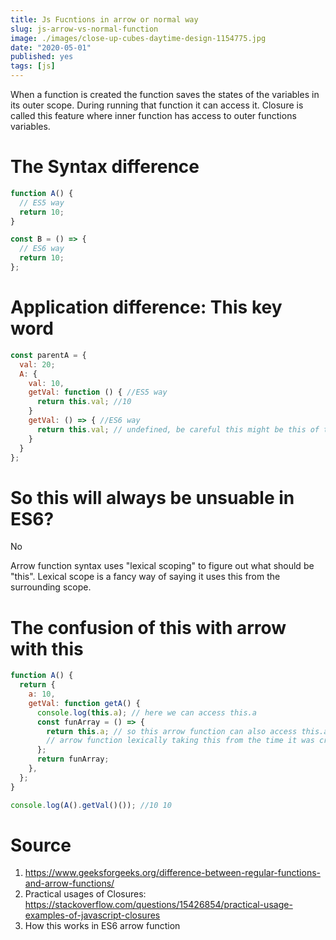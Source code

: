 ```yaml
---
title: Js Fucntions in arrow or normal way
slug: js-arrow-vs-normal-function
image: ./images/close-up-cubes-daytime-design-1154775.jpg
date: "2020-05-01"
published: yes
tags: [js]
---
```



When a function is created the function saves the states of the variables in its outer scope. During running that function it can access it. Closure is called this feature where inner function has access to outer functions variables.

# The Syntax difference

<CodeDivWrapper>

<Highlight>

```js
function A() {
  // ES5 way
  return 10;
}

const B = () => {
  // ES6 way
  return 10;
};
```

</Highlight>

</CodeDivWrapper>

# Application difference: This key word

<CodeDivWrapper>

<Highlight>

```js
const parentA = {
  val: 20;
  A: {
    val: 10,
    getVal: function () { //ES5 way
      return this.val; //10
    }
    getVal: () => { //ES6 way
      return this.val; // undefined, be careful this might be this of the parent
    }
  }
};
```

</Highlight>

</CodeDivWrapper>

# So this will always be unsuable in ES6?

No

Arrow function syntax uses "lexical scoping" to figure out what should be "this". Lexical scope is a fancy way of saying it uses this from the surrounding scope.

# The confusion of this with arrow with this

<CodeDivWrapper>

<Highlight>

```js
function A() {
  return {
    a: 10,
    getVal: function getA() {
      console.log(this.a); // here we can access this.a
      const funArray = () => {
        return this.a; // so this arrow function can also access this.a
        // arrow function lexically taking this from the time it was created
      };
      return funArray;
    },
  };
}

console.log(A().getVal()()); //10 10
```

</Highlight>

</CodeDivWrapper>

# Source

1. https://www.geeksforgeeks.org/difference-between-regular-functions-and-arrow-functions/
2. Practical usages of Closures: https://stackoverflow.com/questions/15426854/practical-usage-examples-of-javascript-closures
3. How this works in ES6 arrow function
